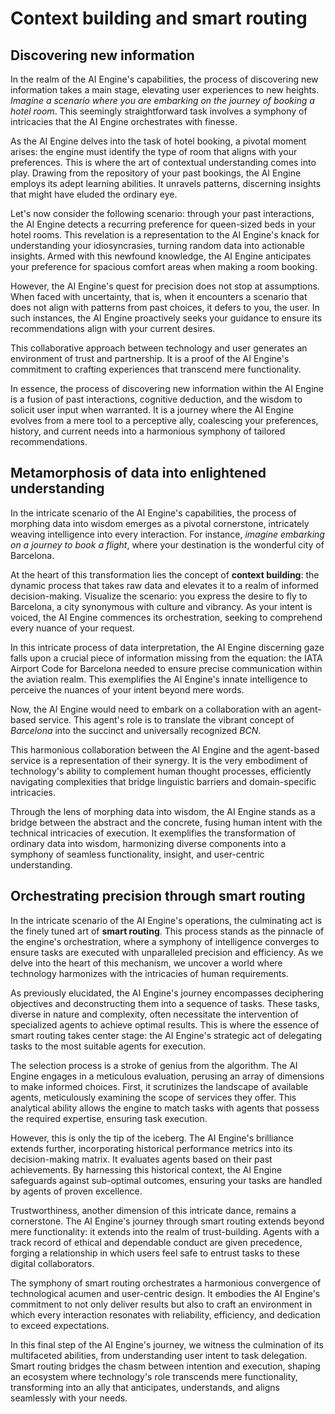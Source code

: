 # Context building and smart routing

## Discovering new information

In the realm of the AI Engine's capabilities, the process of discovering new information takes a main stage, elevating user experiences to new heights. _Imagine a scenario where you are embarking on the journey of booking a hotel room_. This seemingly straightforward task involves a symphony of intricacies that the AI Engine orchestrates with finesse.

As the AI Engine delves into the task of hotel booking, a pivotal moment arises: the engine must identify the type of room that aligns with your preferences. This is where the art of contextual understanding comes into play. Drawing from the repository of your past bookings, the AI Engine employs its adept learning abilities. It unravels patterns, discerning insights that might have eluded the ordinary eye.

Let's now consider the following scenario: through your past interactions, the AI Engine detects a recurring preference for queen-sized beds in your hotel rooms. This revelation is a representation to the AI Engine's knack for understanding your idiosyncrasies, turning random data into actionable insights. Armed with this newfound knowledge, the AI Engine anticipates your preference for spacious comfort areas when making a room booking.

However, the AI Engine's quest for precision does not stop at assumptions. When faced with uncertainty, that is, when it encounters a scenario that does not align with patterns from past choices, it defers to you, the user. In such instances, the AI Engine proactively seeks your guidance to ensure its recommendations align with your current desires.

This collaborative approach between technology and user generates an environment of trust and partnership. It is a proof of the AI Engine's commitment to crafting experiences that transcend mere functionality.

In essence, the process of discovering new information within the AI Engine is a fusion of past interactions, cognitive deduction, and the wisdom to solicit user input when warranted. It is a journey where the AI Engine evolves from a mere tool to a perceptive ally, coalescing your preferences, history, and current needs into a harmonious symphony of tailored recommendations.

## Metamorphosis of data into enlightened understanding

In the intricate scenario of the AI Engine's capabilities, the process of morphing data into wisdom emerges as a pivotal cornerstone, intricately weaving intelligence into every interaction. For instance, _imagine embarking on a journey to book a flight_, where your destination is the wonderful city of Barcelona.

At the heart of this transformation lies the concept of **context building**: the dynamic process that takes raw data and elevates it to a realm of informed decision-making. Visualize the scenario: you express the desire to fly to Barcelona, a city synonymous with culture and vibrancy. As your intent is voiced, the AI Engine commences its orchestration, seeking to comprehend every nuance of your request.

In this intricate process of data interpretation, the AI Engine discerning gaze falls upon a crucial piece of information missing from the equation: the IATA Airport Code for Barcelona needed to ensure precise communication within the aviation realm. This exemplifies the AI Engine's innate intelligence to perceive the nuances of your intent beyond mere words.

Now, the AI Engine would need to embark on a collaboration with an agent-based service. This agent's role is to translate the vibrant concept of _Barcelona_ into the succinct and universally recognized _BCN_.

This harmonious collaboration between the AI Engine and the agent-based service is a representation of their synergy. It is the very embodiment of technology's ability to complement human thought processes, efficiently navigating complexities that bridge linguistic barriers and domain-specific intricacies.

Through the lens of morphing data into wisdom, the AI Engine stands as a bridge between the abstract and the concrete, fusing human intent with the technical intricacies of execution. It exemplifies the transformation of ordinary data into wisdom, harmonizing diverse components into a symphony of seamless functionality, insight, and user-centric understanding.

## Orchestrating precision through smart routing

In the intricate scenario of the AI Engine's operations, the culminating act is the finely tuned art of **smart routing**. This process stands as the pinnacle of the engine's orchestration, where a symphony of intelligence converges to ensure tasks are executed with unparalleled precision and efficiency. As we delve into the heart of this mechanism, we uncover a world where technology harmonizes with the intricacies of human requirements.

As previously elucidated, the AI Engine's journey encompasses deciphering objectives and deconstructing them into a sequence of tasks. These tasks, diverse in nature and complexity, often necessitate the intervention of specialized agents to achieve optimal results. This is where the essence of smart routing takes center stage: the AI Engine's strategic act of delegating tasks to the most suitable agents for execution.

The selection process is a stroke of genius from the algorithm. The AI Engine engages in a meticulous evaluation, perusing an array of dimensions to make informed choices. First, it scrutinizes the landscape of available agents, meticulously examining the scope of services they offer. This analytical ability allows the engine to match tasks with agents that possess the required expertise, ensuring task execution.

However, this is only the tip of the iceberg. The AI Engine's brilliance extends further, incorporating historical performance metrics into its decision-making matrix. It evaluates agents based on their past achievements. By harnessing this historical context, the AI Engine safeguards against sub-optimal outcomes, ensuring your tasks are handled by agents of proven excellence.

Trustworthiness, another dimension of this intricate dance, remains a cornerstone. The AI Engine's journey through smart routing extends beyond mere functionality: it extends into the realm of trust-building. Agents with a track record of ethical and dependable conduct are given precedence, forging a relationship in which users feel safe to entrust tasks to these digital collaborators.

The symphony of smart routing orchestrates a harmonious convergence of technological acumen and user-centric design. It embodies the AI Engine's commitment to not only deliver results but also to craft an environment in which every interaction resonates with reliability, efficiency, and dedication to exceed expectations.

In this final step of the AI Engine's journey, we witness the culmination of its multifaceted abilities, from understanding user intent to task delegation. Smart routing bridges the chasm between intention and execution, shaping an ecosystem where technology's role transcends mere functionality, transforming into an ally that anticipates, understands, and aligns seamlessly with your needs.
